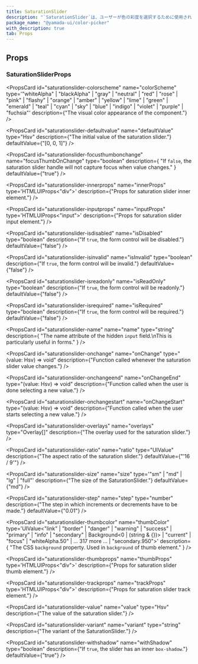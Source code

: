 ```yaml
---
title: SaturationSlider
description: "`SaturationSlider`は、ユーザーが色の彩度を選択するために使用されるコンポーネントです。"
package_name: "@yamada-ui/color-picker"
with_description: true
tab: Props
---
```


## Props

### SaturationSliderProps

<PropsCard
  id="saturationslider-colorscheme"
  name="colorScheme"
  type='"whiteAlpha" | "blackAlpha" | "gray" | "neutral" | "red" | "rose" | "pink" | "flashy" | "orange" | "amber" | "yellow" | "lime" | "green" | "emerald" | "teal" | "cyan" | "sky" | "blue" | "indigo" | "violet" | "purple" | "fuchsia"'
  description={"The visual color appearance of the component."}
/>

<PropsCard
  id="saturationslider-defaultvalue"
  name="defaultValue"
  type="Hsv"
  description={"The initial value of the saturation slider."}
  defaultValue={"[0, 0, 1]"}
/>

<PropsCard
  id="saturationslider-focusthumbonchange"
  name="focusThumbOnChange"
  type="boolean"
  description={
    "If `false`, the saturation slider handle will not capture focus when value changes."
  }
  defaultValue={"true"}
/>

<PropsCard
  id="saturationslider-innerprops"
  name="innerProps"
  type='HTMLUIProps<"div">'
  description={"Props for saturation slider inner element."}
/>

<PropsCard
  id="saturationslider-inputprops"
  name="inputProps"
  type='HTMLUIProps<"input">'
  description={"Props for saturation slider input element."}
/>

<PropsCard
  id="saturationslider-isdisabled"
  name="isDisabled"
  type="boolean"
  description={"If `true`, the form control will be disabled."}
  defaultValue={"false"}
/>

<PropsCard
  id="saturationslider-isinvalid"
  name="isInvalid"
  type="boolean"
  description={"If `true`, the form control will be invalid."}
  defaultValue={"false"}
/>

<PropsCard
  id="saturationslider-isreadonly"
  name="isReadOnly"
  type="boolean"
  description={"If `true`, the form control will be readonly."}
  defaultValue={"false"}
/>

<PropsCard
  id="saturationslider-isrequired"
  name="isRequired"
  type="boolean"
  description={"If `true`, the form control will be required."}
  defaultValue={"false"}
/>

<PropsCard
  id="saturationslider-name"
  name="name"
  type="string"
  description={
    "The name attribute of the hidden `input` field.\nThis is particularly useful in forms."
  }
/>

<PropsCard
  id="saturationslider-onchange"
  name="onChange"
  type="(value: Hsv) => void"
  description={"Function called whenever the saturation slider value changes."}
/>

<PropsCard
  id="saturationslider-onchangeend"
  name="onChangeEnd"
  type="(value: Hsv) => void"
  description={"Function called when the user is done selecting a new value."}
/>

<PropsCard
  id="saturationslider-onchangestart"
  name="onChangeStart"
  type="(value: Hsv) => void"
  description={"Function called when the user starts selecting a new value."}
/>

<PropsCard
  id="saturationslider-overlays"
  name="overlays"
  type="Overlay[]"
  description={"The overlay used for the saturation slider."}
/>

<PropsCard
  id="saturationslider-ratio"
  name="ratio"
  type="UIValue<number>"
  description={"The aspect ratio of the saturation slider."}
  defaultValue={"'16 / 9'"}
/>

<PropsCard
  id="saturationslider-size"
  name="size"
  type='"sm" | "md" | "lg" | "full"'
  description={"The size of the SaturationSlider."}
  defaultValue={"md"}
/>

<PropsCard
  id="saturationslider-step"
  name="step"
  type="number"
  description={"The step in which increments or decrements have to be made."}
  defaultValue={"0.01"}
/>

<PropsCard
  id="saturationslider-thumbcolor"
  name="thumbColor"
  type='UIValue<"link" | "border" | "danger" | "warning" | "success" | "primary" | "info" | "secondary" | Background<0 | (string & {})> | "current" | "focus" | "whiteAlpha.50" | ... 317 more ... | "secondary.950">'
  description={
    "The CSS `background` property. Used in `background` of thumb element."
  }
/>

<PropsCard
  id="saturationslider-thumbprops"
  name="thumbProps"
  type='HTMLUIProps<"div">'
  description={"Props for saturation slider thumb element."}
/>

<PropsCard
  id="saturationslider-trackprops"
  name="trackProps"
  type='HTMLUIProps<"div">'
  description={"Props for saturation slider track element."}
/>

<PropsCard
  id="saturationslider-value"
  name="value"
  type="Hsv"
  description={"The value of the saturation slider."}
/>

<PropsCard
  id="saturationslider-variant"
  name="variant"
  type="string"
  description={"The variant of the SaturationSlider."}
/>

<PropsCard
  id="saturationslider-withshadow"
  name="withShadow"
  type="boolean"
  description={"If `true`, the slider has an inner `box-shadow`."}
  defaultValue={"true"}
/>
